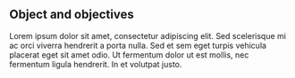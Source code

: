 <!-- %:::% slides-objectives begin %:::% -->
## Object and objectives {.smaller}

Lorem ipsum dolor sit amet, consectetur adipiscing elit. Sed scelerisque mi ac orci viverra hendrerit a porta nulla. Sed et sem eget turpis vehicula placerat eget sit amet odio. Ut fermentum dolor ut est mollis, nec fermentum ligula hendrerit. In et volutpat justo.
<!-- %:::% slides-objectives end %:::% -->
